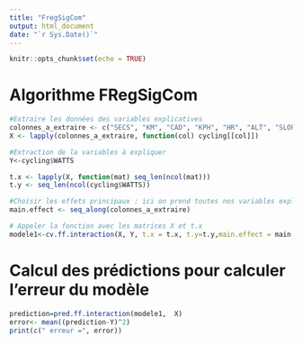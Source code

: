 ---
title: "FregSigCom"
output: html_document
date: "`r Sys.Date()`"
---

```{r setup, include=FALSE}
knitr::opts_chunk$set(echo = TRUE)
```

# Algorithme FRegSigCom
```{r}
#Extraire les données des variables explicatives
colonnes_a_extraire <- c("SECS", "KM", "CAD", "KPH", "HR", "ALT", "SLOPE", "TEMP")
X <- lapply(colonnes_a_extraire, function(col) cycling[[col]])

#Extraction de la variables à expliquer
Y<-cycling$WATTS

t.x <- lapply(X, function(mat) seq_len(ncol(mat)))
t.y <- seq_len(ncol(cycling$WATTS))

#Choisir les effets principaux : ici on prend toutes nos variables explicatives comme c'est le 1er modèle
main.effect <- seq_along(colonnes_a_extraire)

# Appeler la fonction avec les matrices X et t.x
modele1<-cv.ff.interaction(X, Y, t.x = t.x, t.y=t.y,main.effect = main.effect)
```



# Calcul des prédictions pour calculer l'erreur du modèle
```{r}
prediction=pred.ff.interaction(modele1,  X)
error<- mean((prediction-Y)^2) 
print(c(" erreur =", error))
```

